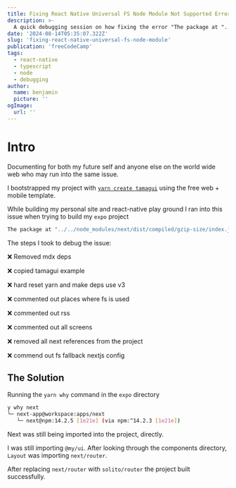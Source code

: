 ```yaml
---
title: Fixing React Native Universal FS Node Module Not Supported Error
description: >-
  A quick debugging session on how fixing the error "The package at "../../node_modules/next/dist/compiled/gzip-size/index.js" attempted to import the Node standard library module "fs".
date: '2024-08-14T05:35:07.322Z'
slug: 'fixing-react-native-universal-fs-node-module'
publication: 'freeCodeCamp'
tags:
  - react-native
  - typescript
  - node
  - debugging
author:
  name: benjamin
  picture: ''
ogImage:
  url: ''
---
```


# Intro

Documenting for both my future self and anyone else on the world wide web who may run into the same issue.

I bootstrapped my project with [`yarn create tamagui`](https://tamagui.dev/) using the free web + mobile template.

While building my personal site and react-native play ground I ran into this issue when trying to build my `expo` project

```bash
The package at "../../node_modules/next/dist/compiled/gzip-size/index.js" attempted to import the Node standard library module "fs".
```

The steps I took to debug the issue:

❌ Removed mdx deps

❌ copied tamagui example

❌ hard reset yarn and make deps use v3

❌ commented out places where fs is used

❌ commented out rss

❌ commented out all screens

❌ removed all next references from the project

❌ commend out fs fallback nextjs config

## The Solution

Running the `yarn why` command in the `expo` directory

```bash
y why next
└─ next-app@workspace:apps/next
   └─ next@npm:14.2.5 [1e21e] (via npm:^14.2.3 [1e21e])
```

Next was still being imported into the project, directly.

I was still importing `@my/ui`. After looking through the components directory, `Layout` was importing `next/router`.

After replacing `next/router` with `solito/router` the project built successfully.
